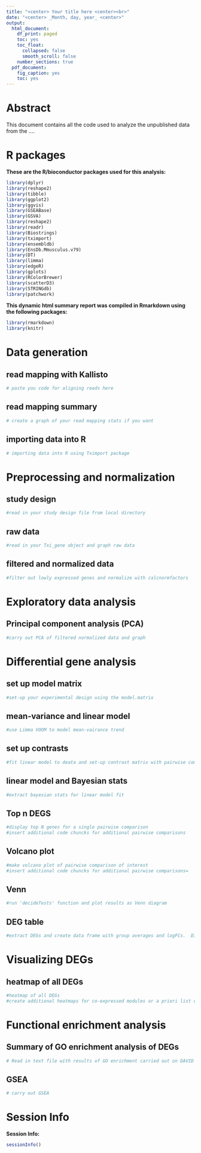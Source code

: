 ```yaml
---
title: "<center> Your title here <center><br>"
date: "<center> _Month, day, year_ <center>"
output:
  html_document:
    df_print: paged
    toc: yes
    toc_float:
      collapsed: false
      smooth_scroll: false
    number_sections: true
  pdf_document:
    fig_caption: yes
    toc: yes
---
```


# Abstract
This document contains all the code used to analyze the unpublished data from the ....  

# R packages
**These are the R/bioconductor packages used for this analysis:**
```r
library(dplyr)
library(reshape2)
library(tibble)
library(ggplot2)
library(ggvis)
library(GSEABase)
library(GSVA)
library(reshape2)
library(readr)
library(Biostrings)
library(tximport)
library(ensembldb)
library(EnsDb.Mmusculus.v79)
library(DT)
library(limma)
library(edgeR)
library(gplots) 
library(RColorBrewer)
library(scatterD3)
library(STRINGdb)
library(patchwork)
```

**This dynamic html summary report was compiled in Rmarkdown using the following packages:**
```r
library(rmarkdown)
library(knitr) 
```

# Data generation
## read mapping with Kallisto
```r
# paste you code for aligning reads here
```

## read mapping summary
```r
# create a graph of your read mapping stats if you want
```

## importing data into R
```r
# importing data into R using Tximport package
```

# Preprocessing and normalization
## study design
```r
#read in your study design file from local directory
```

## raw data
```r
#read in your Txi_gene object and graph raw data
```

## filtered and normalized data
```r
#filter out lowly expressed genes and normalize with calcnormfactors
```

# Exploratory data analysis
## Principal component analysis (PCA)
```r
#carry out PCA of filtered normalized data and graph
```


# Differential gene analysis
## set up model matrix
```r
#set-up your experimental design using the model.matrix
```

## mean-variance and linear model
```r
#use Limma VOOM to model mean-vairance trend
```

## set up contrasts
```r
#fit linear model to deata and set-up contrast matrix with pairwise comparisons of interest
```

## linear model and Bayesian stats
```r
#extract bayesian stats for linear model fit
```

## Top n DEGS
```r
#display top N genes for a single pairwise comparison 
#insert additional code chuncks for additional pairwise comparisons
```

## Volcano plot
```r
#make volcano plot of pairwise comparison of interest
#insert additional code chuncks for additional pairwise comparisons=
```

## Venn
```r
#run 'decideTests' function and plot results as Venn diagram
```

## DEG table
```r
#extract DEGs and create data frame with group averages and logFCs.  Display as table
```

# Visualizing DEGs
## heatmap of all DEGs 
```r
#heatmap of all DEGs
#create additional heatmaps for co-expressed modules or a priori list of genes
```

# Functional enrichment analysis
## Summary of GO enrichment analysis of DEGs
```r
# Read in text file with results of GO enrichment carried out on DAVID or other websites
```

## GSEA
```r
# carry out GSEA
```

# Session Info
**Session Info:**
```r
sessionInfo()
```

